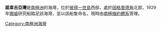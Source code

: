 {{unreferenced|time=2013-10-27T08:40:54+00:00}}
'''諾韋吉亞灣'''是[[南極洲|南極洲]]的海灣，位於[[彼得一世島|彼得一世島]]西部，處於[[因格里德角|因格里德角]]北部，1929年[[挪威|挪威]]研究船踏足該海灣，並以該船隻命名，現時由[[南極條約體系|南極條約體系]]管理。

{{coord|68|45|S|90|42|W|display=ititle}}

{{DEFAULTSORT:Norvegia Bay}}
[[Category:南極洲海灣|Category:南極洲海灣]]


{{EllsworthLand-geo-stub}}